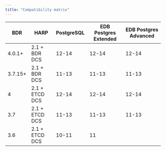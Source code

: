 ```yaml
---
title: "Compatibility matrix"
---
```


| BDR     | HARP           | PostgreSQL | EDB Postgres Extended | EDB Postgres Advanced |
| ------- | -------------- | ---------- | --------------------- | --------------------- |
| 4.0.1+  | 2.1 + BDR DCS  | 12-14      | 12-14                 | 12-14                 |
| 3.7.15+ | 2.1 + BDR DCS  | 11-13      | 11-13                 | 11-13                 |
| 4       | 2.1 + ETCD DCS | 12-14      | 12-14                 | 12-14                 |
| 3.7     | 2.1 + ETCD DCS | 11-13      | 11-13                 | 11-13                 |
| 3.6     | 2.1 + ETCD DCS | 10-11      | 11                    |                       |
